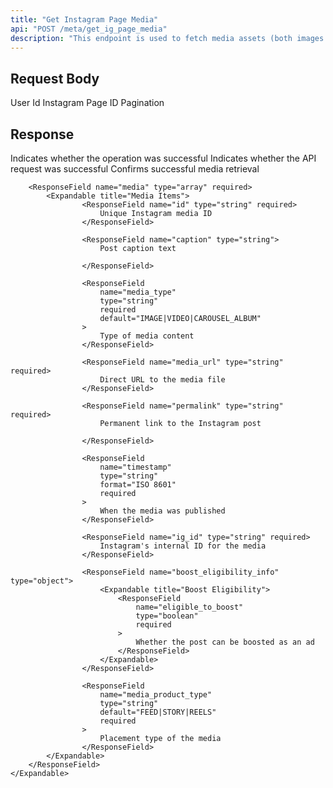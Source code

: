 ```yaml
---
title: "Get Instagram Page Media"
api: "POST /meta/get_ig_page_media"
description: "This endpoint is used to fetch media assets (both images and videos) associated with a user's Instagram Page. It provides access to the creative library that can be used in ad campaigns, allowing users to browse and select previously uploaded media for their advertisements."
---
```


## Request Body

<ParamField body="userId" type="string" required>
	User Id
</ParamField>
<ParamField body="instagramId" type="string" required>
	Instagram Page ID
</ParamField>
<ParamField body="pagination" type="string" default="">
	Pagination
</ParamField>

## Response

<ResponseField name="success" type="boolean" required>
	Indicates whether the operation was successful
</ResponseField>

<ResponseField name="success" type="boolean" required>
	Indicates whether the API request was successful
</ResponseField>

<ResponseField name="results" type="object" required>
	<Expandable title="Media Results">
		<ResponseField name="success" type="boolean" required>
			Confirms successful media retrieval
		</ResponseField>

    	<ResponseField name="media" type="array" required>
    		<Expandable title="Media Items">
    				<ResponseField name="id" type="string" required>
    					Unique Instagram media ID
    				</ResponseField>

    				<ResponseField name="caption" type="string">
    					Post caption text

    				</ResponseField>

    				<ResponseField
    					name="media_type"
    					type="string"
    					required
    					default="IMAGE|VIDEO|CAROUSEL_ALBUM"
    				>
    					Type of media content
    				</ResponseField>

    				<ResponseField name="media_url" type="string" required>
    					Direct URL to the media file
    				</ResponseField>

    				<ResponseField name="permalink" type="string" required>
    					Permanent link to the Instagram post

    				</ResponseField>

    				<ResponseField
    					name="timestamp"
    					type="string"
    					format="ISO 8601"
    					required
    				>
    					When the media was published
    				</ResponseField>

    				<ResponseField name="ig_id" type="string" required>
    					Instagram's internal ID for the media
    				</ResponseField>

    				<ResponseField name="boost_eligibility_info" type="object">
    					<Expandable title="Boost Eligibility">
    						<ResponseField
    							name="eligible_to_boost"
    							type="boolean"
    							required
    						>
    							Whether the post can be boosted as an ad
    						</ResponseField>
    					</Expandable>
    				</ResponseField>

    				<ResponseField
    					name="media_product_type"
    					type="string"
    					default="FEED|STORY|REELS"
    					required
    				>
    					Placement type of the media
    				</ResponseField>
    		</Expandable>
    	</ResponseField>
    </Expandable>

</ResponseField>
